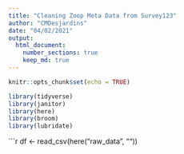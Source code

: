 ```yaml
---
title: "Cleaning Zoop Meta Data from Survey123"
author: "CMDesjardins"
date: "04/02/2021"
output: 
  html_document:
    number_sections: true
    keep_md: true
---
```


```r
knitr::opts_chunk$set(echo = TRUE)
```

```r
library(tidyverse)
library(janitor)
library(here)
library(broom)
library(lubridate)
```

```r
df <- read_csv(here("raw_data", ""))